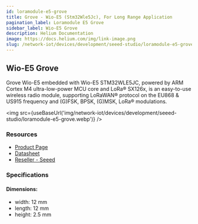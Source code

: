```yaml
---
id: loramodule-e5-grove
title: Grove - Wio-E5 (Stm32Wle5Jc), For Long Range Application
pagination_label: Loramodule E5 Grove
sidebar_label: Wio-E5 Grove
description: Helium Documentation
image: https://docs.helium.com/img/link-image.png
slug: /network-iot/devices/development/seeed-studio/loramodule-e5-grove
---
```



## Wio-E5 Grove

Grove Wio-E5 embedded with Wio-E5 STM32WLE5JC, powered by ARM Cortex M4 ultra-low-power MCU core and
LoRa® SX126x, is an easy-to-use wireless radio module, supporting LoRaWAN® protocol on the EU868 &
US915 frequency and (G)FSK, BPSK, (G)MSK, LoRa® modulations.

<img
  src={useBaseUrl('img/network-iot/devices/development/seeed-studio/loramodule-e5-grove.webp')}
/>

### Resources

- [Product Page](https://www.seeedstudio.com/Grove-LoRa-E5-STM32WLE5JC-p-4867.html)
- [Datasheet](https://files.seeedstudio.com/products/113020091/Grove%20-%20LoRa%20-E5%20v1.0.pdf)
- [Reseller - Seeed](https://www.seeedstudio.com/Grove-LoRa-E5-STM32WLE5JC-p-4867.html)

### Specifications

#### Dimensions:

- width: 12 mm
- length: 12 mm
- height: 2.5 mm
